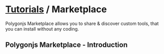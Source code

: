 # [Tutorials](/docs/tutorials) / Marketplace

Polygonjs Marketplace allows you to share & discover custom tools, that you can install without any coding.

## Polygonjs Marketplace - Introduction

<Youtube id="0XeclTMlvWE" />
